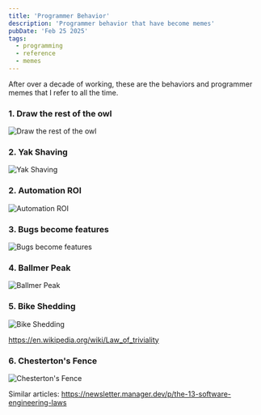 ```yaml
---
title: 'Programmer Behavior'
description: 'Programmer behavior that have become memes'
pubDate: 'Feb 25 2025'
tags:
  - programming
  - reference
  - memes
---
```


After over a decade of working, these are the behaviors and programmer memes that I refer to all the time.


### 1. Draw the rest of the owl
![Draw the rest of the owl](owl.jpg)


### 2. Yak Shaving
![Yak Shaving](yak-shaving.png)


### 2. Automation ROI
![Automation ROI](is_it_worth_the_time.png)

### 3. Bugs become features
![Bugs become features](workflow.png)

### 4. Ballmer Peak
![Ballmer Peak](ballmer-peak.jpg)

### 5. Bike Shedding
![Bike Shedding](bike-shedding-llm.png)

https://en.wikipedia.org/wiki/Law_of_triviality

### 6. Chesterton's Fence
![Chesterton's Fence](chestertons-fence-llm.png)


Similar articles:
https://newsletter.manager.dev/p/the-13-software-engineering-laws